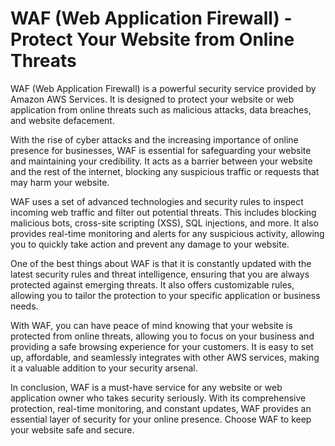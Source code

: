 

# WAF (Web Application Firewall) - Protect Your Website from Online Threats

WAF (Web Application Firewall) is a powerful security service provided by Amazon AWS Services. It is designed to protect your website or web application from online threats such as malicious attacks, data breaches, and website defacement.

With the rise of cyber attacks and the increasing importance of online presence for businesses, WAF is essential for safeguarding your website and maintaining your credibility. It acts as a barrier between your website and the rest of the internet, blocking any suspicious traffic or requests that may harm your website.

WAF uses a set of advanced technologies and security rules to inspect incoming web traffic and filter out potential threats. This includes blocking malicious bots, cross-site scripting (XSS), SQL injections, and more. It also provides real-time monitoring and alerts for any suspicious activity, allowing you to quickly take action and prevent any damage to your website.

One of the best things about WAF is that it is constantly updated with the latest security rules and threat intelligence, ensuring that you are always protected against emerging threats. It also offers customizable rules, allowing you to tailor the protection to your specific application or business needs.

With WAF, you can have peace of mind knowing that your website is protected from online threats, allowing you to focus on your business and providing a safe browsing experience for your customers. It is easy to set up, affordable, and seamlessly integrates with other AWS services, making it a valuable addition to your security arsenal.

In conclusion, WAF is a must-have service for any website or web application owner who takes security seriously. With its comprehensive protection, real-time monitoring, and constant updates, WAF provides an essential layer of security for your online presence. Choose WAF to keep your website safe and secure. 